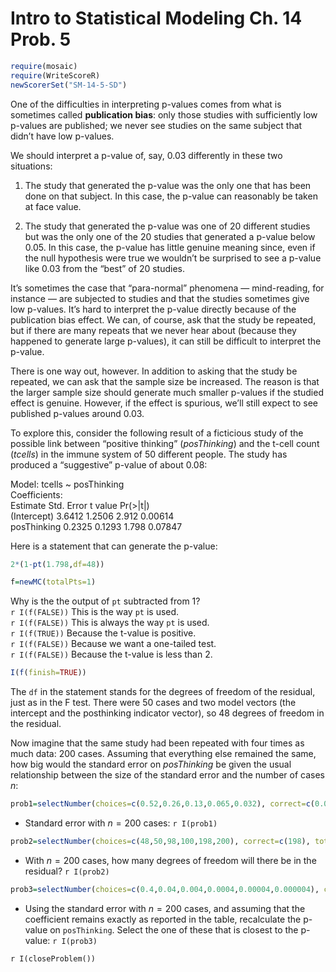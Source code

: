 Intro to Statistical Modeling Ch. 14 Prob. 5
========================================================
```r
require(mosaic)
require(WriteScoreR)
newScorerSet("SM-14-5-SD")
```
One of the difficulties in interpreting p-values comes from what is sometimes called **publication bias**: only those studies with sufficiently low p-values are published; we never see studies on the same subject that didn't have low p-values.

We should interpret a p-value of, say, 0.03 differently in these two situations:

1. The study that generated the p-value was the only one that has been done on that subject.  In this case, the p-value can reasonably be taken at face value.

2. The study that generated the p-value was one of 20 different studies but was the only one of the 20 studies that generated a p-value below 0.05.  In this case, the p-value has little genuine meaning since, even if the null hypothesis were true we wouldn't be surprised to see a p-value like 0.03 from the "best" of 20 studies.


It's sometimes the case that "para-normal" phenomena --- mind-reading, for instance --- are subjected to studies and that the studies sometimes give low p-values.  It's hard to interpret the p-value directly because of the publication bias effect. We can, of course, ask that the study be repeated, but if there are many repeats that we never hear about (because they happened to generate large
p-values), it can still be difficult to interpret the p-value. 

There is one way out, however.  In addition to asking that the study be repeated, we can ask that the sample size be increased.  The reason is that the larger sample size should generate much smaller p-values if the studied effect is genuine.  However, if the effect is spurious, we'll still expect to see published p-values around 0.03.

To explore this, consider the following result of a ficticious study of the possible link between "positive thinking" (*posThinking*) and the t-cell count (*tcells*) in the immune system of 50 different people.  The study has produced a "suggestive" p-value of about 0.08:


Model:    tcells ~ posThinking          
Coefficients:    
                  Estimate Std. Error t value Pr(>|t|)         
(Intercept)         3.6412     1.2506   2.912  0.00614      
posThinking         0.2325     0.1293   1.798  0.07847      

Here is a statement that can generate the p-value:
```r
2*(1-pt(1.798,df=48))
```


```r
f=newMC(totalPts=1)
```
Why is the the output of <code>pt</code> subtracted from 1?    
`r I(f(FALSE))` This is the way <code>pt</code> is used.     
`r I(f(FALSE))` This is always the way <code>pt</code> is used.     
`r I(f(TRUE))` Because the t-value is positive.     
`r I(f(FALSE))` Because we want a one-tailed test.     
`r I(f(FALSE))` Because the t-value is less than 2.     
```r
I(f(finish=TRUE))
```


The <code>df</code> in the statement stands for the degrees of freedom of the residual, just as in the F test.  There were 50 cases and two model vectors (the intercept and the posthinking indicator vector), so 48 degrees of freedom in the residual.

Now imagine that the same study had been repeated with four times as much data: 200 cases.  Assuming that everything else remained the same, how big would the standard error on *posThinking* be given the usual relationship between the size of the standard error and the number of cases $n$:

```r
prob1=selectNumber(choices=c(0.52,0.26,0.13,0.065,0.032), correct=c(0.065), totalPts=1, name="error200cases")
```
* Standard error with $n=200$ cases: `r I(prob1)`
 
```r
prob2=selectNumber(choices=c(48,50,98,100,198,200), correct=c(198), totalPts=1, name="df200cases")
```
* With $n=200$ cases, how many degrees of freedom will there be in the residual? `r I(prob2)`

```r
prob3=selectNumber(choices=c(0.4,0.04,0.004,0.0004,0.00004,0.000004), correct=c(0.0004), totalPts=1, name="pvalue")
```
* Using the standard error with $n=200$ cases, and assuming that the coefficient remains exactly as reported in the table, recalculate the p-value on <code>posThinking</code>.  Select the one of these that is closest to the p-value: `r I(prob3)`

`r I(closeProblem())`
